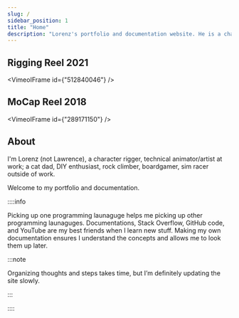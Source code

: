 ```yaml
---
slug: /
sidebar_position: 1
title: "Home"
description: "Lorenz's portfolio and documentation website. He is a character rigger, technical animator/artist, DIY enthusiast, boardgamer, sim racer."
---
```



## Rigging Reel 2021

<VimeoIFrame id={"512840046"} />

## MoCap Reel 2018

<VimeoIFrame id={"289171150"} />

## About

I'm Lorenz (not Lawrence), a character rigger, technical animator/artist at work; 
a cat dad, DIY enthusiast, rock climber, boardgamer, sim racer outside of work. 

Welcome to my portfolio and documentation.

::::info

Picking up one programming launaguge helps me picking up other programming launaguges.
Documentations, Stack Overflow, GitHub code, and YouTube are my best friends when I learn new stuff.
Making my own documentation ensures I understand the concepts and allows me to look them up later.

:::note

Organizing thoughts and steps takes time, but I’m definitely updating the site slowly.

:::

::::